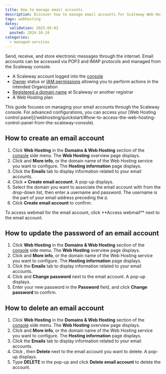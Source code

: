 ```yaml
---
title: How to manage email accounts
description: Discover how to manage email accounts for Scaleway Web Hosting plans from the console.
tags: webhosting
dates:
  validation: 2025-05-02
  posted: 2024-10-24
categories:
  - managed-services
---
```



Send, receive, and store electronic messages through the internet. Email accounts can be accessed via POP3 and IMAP protocols and managed from the Scaleway console.

<Requirements />

- A Scaleway account logged into the [console](https://console.scaleway.com)
- [Owner](/iam/concepts/#owner) status or [IAM permissions](/iam/concepts/#permission) allowing you to perform actions in the intended Organization
- [Registered a domain name](/domains-and-dns/how-to/register-internal-domain/) at Scaleway or another registrar
- A Web Hosting plan

<Message type="tip">
  This guide focuses on managing your email accounts through the Scaleway console. For advanced configurations, you can access your [Web Hosting control panel](/webhosting/quickstart/#how-to-access-the-web-hosting-control-panel-from-the-scaleway-console).
</Message>

## How to create an email account

1. Click **Web Hosting** in the **Domains & Web Hosting** section of the [console](https://console.scaleway.com/) side menu. The **Web Hosting** overview page displays.
2. Click <Icon name="more" /> and **More info**, or the domain name of the Web Hosting service you want to configure. The **Hosting information** page displays.
3. Click the **Emails** tab to display information related to your email accounts.
4. Click **+ Create email account**. A pop-up displays.
5. Select the domain you want to associate the email account with from the drop-down list, then enter a username and password.
    <Message type="tip">
        The username is the part of your email address preceding the `@`.
    </Message>
6. Click **Create email account** to confirm.

<Message type="tip">
    To access webmail for the email account, click **Access webmail** next to the email account.
</Message>


## How to update the password of an email account

1. Click **Web Hosting** in the **Domains & Web Hosting** section of the [console](https://console.scaleway.com/) side menu. The **Web Hosting** overview page displays.
2. Click <Icon name="more" /> and **More info**, or the domain name of the Web Hosting service you want to configure. The **Hosting information** page displays.
3. Click the **Emails** tab to display information related to your email accounts.
4. Click <Icon name="more" /> and **Change password** next to the email account. A pop-up displays.
5. Enter your new password in the **Password** field, and click **Change password** to confirm.

## How to delete an email account

1. Click **Web Hosting** in the **Domains & Web Hosting** section of the [console](https://console.scaleway.com/) side menu. The **Web Hosting** overview page displays.
2. Click <Icon name="more" /> and **More info**, or the domain name of the Web Hosting service you want to configure. The **Hosting information** page displays.
3. Click the **Emails** tab to display information related to your email accounts.
4. Click <Icon name="more" />, then **Delete** next to the email account you want to delete. A pop-up displays.
5. Type **DELETE** in the pop-up and click **Delete email account** to delete the account.
